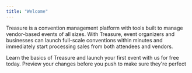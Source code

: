 ```yaml
---
title: "Welcome"
---
```


Treasure is a convention management platform with tools built to manage vendor-based events of all sizes. With Treasure, event organizers and businesses can launch full-scale conventions within minutes and immediately start processing sales from both attendees and vendors.

<CardGroup cols={2}>
  <Card title="Quickstart" icon="rocket" href="https://treasure-8c36b0e6.mintlify.app/quickstart">
    Learn the basics of Treasure and launch your first event with us for free today.
  </Card>

  <Card title="Create an Event" icon="calendar-image" href="https://treasure-8c36b0e6.mintlify.app/essentials/images">
    Preview your changes before you push to make sure they're perfect
  </Card>
</CardGroup>